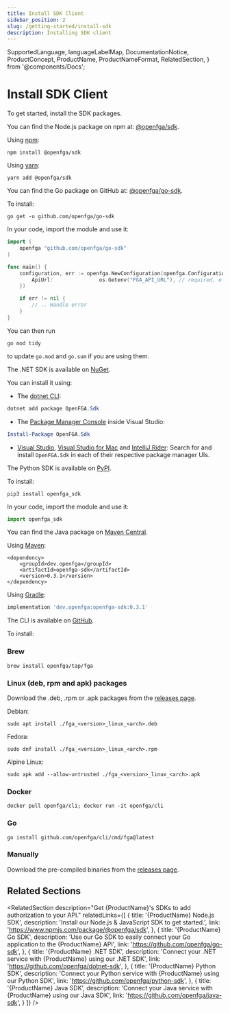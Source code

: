 ```yaml
---
title: Install SDK Client
sidebar_position: 2
slug: /getting-started/install-sdk
description: Installing SDK client
---
```


  SupportedLanguage,
  languageLabelMap,
  DocumentationNotice,
  ProductConcept,
  ProductName,
  ProductNameFormat,
  RelatedSection,
} from '@components/Docs';

# Install SDK Client

<DocumentationNotice />

To get started, install the <ProductName format={ProductNameFormat.ShortForm}/> SDK packages.

<Tabs groupId="languages">
<TabItem value={SupportedLanguage.JS_SDK} label={languageLabelMap.get(SupportedLanguage.JS_SDK)}>

You can find the Node.js package on npm at: [@openfga/sdk](https://www.npmjs.com/package/@openfga/sdk).

Using [npm](https://www.npmjs.com/):

<!-- markdown-link-check-disable -->

```shell
npm install @openfga/sdk
```

Using [yarn](https://yarnpkg.com):

```shell
yarn add @openfga/sdk
```

</TabItem>
<TabItem value={SupportedLanguage.GO_SDK} label={languageLabelMap.get(SupportedLanguage.GO_SDK)}>

You can find the Go package on GitHub at: [@openfga/go-sdk](https://github.com/openfga/go-sdk).

To install:

```
go get -u github.com/openfga/go-sdk
```

In your code, import the module and use it:

```go
import (
    openfga "github.com/openfga/go-sdk"
)

func main() {
    configuration, err := openfga.NewConfiguration(openfga.Configuration{
        ApiUrl:               os.Getenv("FGA_API_URL"), // required, e.g. https://api.fga.example
    })

    if err != nil {
        // .. Handle error
    }
}
```

You can then run

```shell
go mod tidy
```

to update `go.mod` and `go.sum` if you are using them.

</TabItem>
<TabItem value={SupportedLanguage.DOTNET_SDK} label={languageLabelMap.get(SupportedLanguage.DOTNET_SDK)}>

<!-- markdown-link-check-enable -->

The <ProductName format={ProductNameFormat.ShortForm}/> .NET SDK is available on [NuGet](https://www.nuget.org/packages/OpenFga.Sdk).

You can install it using:

- The [dotnet CLI](https://docs.microsoft.com/en-us/nuget/consume-packages/install-use-packages-dotnet-cli):

```powershell
dotnet add package OpenFGA.Sdk
```

- The [Package Manager Console](https://docs.microsoft.com/en-us/nuget/consume-packages/install-use-packages-powershell) inside Visual Studio:

```powershell
Install-Package OpenFGA.Sdk
```

- [Visual Studio](https://docs.microsoft.com/en-us/nuget/consume-packages/install-use-packages-visual-studio), [Visual Studio for Mac](https://docs.microsoft.com/en-us/visualstudio/mac/nuget-walkthrough) and [IntelliJ Rider](https://www.jetbrains.com/help/rider/Using_NuGet.html): Search for and install `OpenFGA.Sdk` in each of their respective package manager UIs.

</TabItem>
<TabItem value={SupportedLanguage.PYTHON_SDK} label={languageLabelMap.get(SupportedLanguage.PYTHON_SDK)}>

The <ProductName format={ProductNameFormat.ShortForm}/> Python SDK is available on [PyPI](https://pypi.org/project/openfga-sdk).

To install:

```
pip3 install openfga_sdk
```

In your code, import the module and use it:

```python
import openfga_sdk
```

</TabItem>
<TabItem value={SupportedLanguage.JAVA_SDK} label={languageLabelMap.get(SupportedLanguage.JAVA_SDK)}>

You can find the Java package on [Maven Central](https://central.sonatype.com/artifact/dev.openfga/openfga-sdk).

Using [Maven](https://maven.apache.org/):

```
<dependency>
    <groupId>dev.openfga</groupId>
    <artifactId>openfga-sdk</artifactId>
    <version>0.3.1</version>
</dependency>
```

Using [Gradle](https://gradle.org/):

```groovy
implementation 'dev.openfga:openfga-sdk:0.3.1'
```

</TabItem>
<TabItem value={SupportedLanguage.CLI} label={languageLabelMap.get(SupportedLanguage.CLI)}>

The <ProductName format={ProductNameFormat.ShortForm}/> CLI is available on [GitHub](https://github.com/openfga/cli).

To install:

### Brew
```shell
brew install openfga/tap/fga
```

### Linux (deb, rpm and apk) packages
Download the .deb, .rpm or .apk packages from the [releases page](https://github.com/openfga/cli/releases).

Debian:
```shell
sudo apt install ./fga_<version>_linux_<arch>.deb
```

Fedora:
```shell
sudo dnf install ./fga_<version>_linux_<arch>.rpm
```

Alpine Linux:
```shell
sudo apk add --allow-untrusted ./fga_<version>_linux_<arch>.apk
```

### Docker
```shell
docker pull openfga/cli; docker run -it openfga/cli
```

### Go

```shell
go install github.com/openfga/cli/cmd/fga@latest
```

### Manually
Download the pre-compiled binaries from the [releases page](https://github.com/openfga/cli/releases).

</TabItem>
</Tabs>

<ProductConcept section="what-is-a-check-request" linkName="check API" />

## Related Sections

<RelatedSection
  description="Get {ProductName}'s SDKs to add authorization to your API."
  relatedLinks={[
    {
      title: '{ProductName} Node.js SDK',
      description: 'Install our Node.js & JavaScript SDK to get started.',
      link: 'https://www.npmjs.com/package/@openfga/sdk',
    },
    {
      title: '{ProductName} Go SDK',
      description: 'Use our Go SDK to easily connect your Go application to the {ProductName} API',
      link: 'https://github.com/openfga/go-sdk',
    },
    {
      title: '{ProductName} .NET SDK',
      description: 'Connect your .NET service with {ProductName} using our .NET SDK',
      link: 'https://github.com/openfga/dotnet-sdk',
    },
    {
      title: '{ProductName} Python SDK',
      description: 'Connect your Python service with {ProductName} using our Python SDK',
      link: 'https://github.com/openfga/python-sdk',
    },
    {
      title: '{ProductName} Java SDK',
      description: 'Connect your Java service with {ProductName} using our Java SDK',
      link: 'https://github.com/openfga/java-sdk',
    }
  ]}
/>

